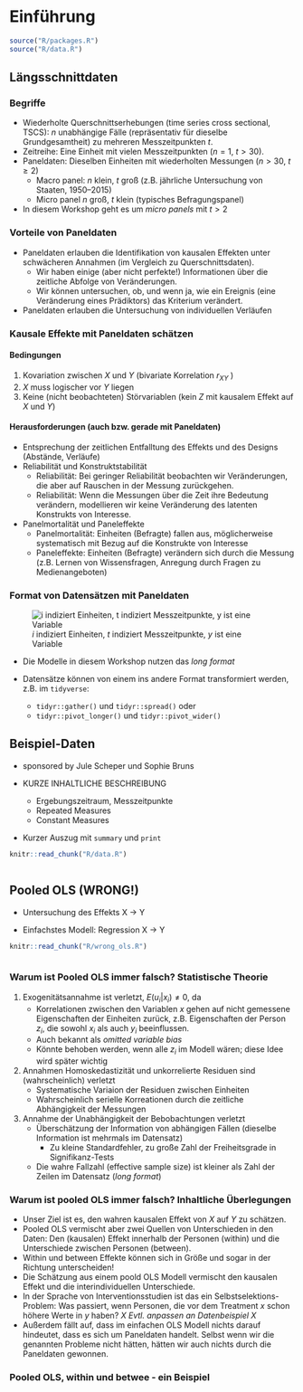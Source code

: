 # Einführung

```r
source("R/packages.R")
source("R/data.R")
```

## Längsschnittdaten

### Begriffe {-}

* Wiederholte Querschnittserhebungen (time series cross sectional, TSCS): $n$ unabhängige Fälle (repräsentativ für dieselbe Grundgesamtheit) zu mehreren Messzeitpunkten $t$.
* Zeitreihe: Eine Einheit mit vielen Messzeitpunkten ($n = 1$, $t > 30$).
* Paneldaten: Dieselben Einheiten mit wiederholten Messungen ($n > 30$, $t \ge 2$)
    * Macro panel: $n$ klein, $t$ groß (z.B. jährliche Untersuchung von Staaten, 1950--2015)
    * Micro panel $n$ groß, $t$ klein (typisches Befragungspanel)
* In diesem Workshop geht es um *micro panels* mit $t > 2$

### Vorteile von Paneldaten {-}

* Paneldaten erlauben die Identifikation von kausalen Effekten unter schwächeren Annahmen (im Vergleich zu Querschnittsdaten).
    * Wir haben einige (aber nicht perfekte!) Informationen über die zeitliche Abfolge von Veränderungen.
    * Wir können untersuchen, ob, und wenn ja, wie ein Ereignis (eine Veränderung eines Prädiktors) das Kriterium verändert.

* Paneldaten erlauben die Untersuchung von individuellen Verläufen

### Kausale Effekte mit Paneldaten schätzen {-}

#### Bedingungen {-}

1.  Kovariation zwischen $X$ und $Y$ (bivariate Korrelation $r_{XY}$ )
2.  $X$ muss logischer vor $Y$ liegen
3.  Keine (nicht beobachteten) Störvariablen (kein $Z$ mit kausalem Effekt auf $X$ und $Y$)

#### Herausforderungen (auch bzw. gerade mit Paneldaten) {-}

* Entsprechung der zeitlichen Entfalltung des Effekts und des Designs (Abstände, Verläufe)
* Reliabilität und Konstruktstabilität
  * Reliabilität: Bei geringer Reliabilität beobachten wir Veränderungen, die aber auf Rauschen in der Messung zurückgehen.
  * Reliabilität: Wenn die Messungen über die Zeit ihre Bedeutung verändern, modellieren wir keine Veränderung des latenten Konstrukts von Interesse.
* Panelmortalität und Paneleffekte
    * Panelmortalität: Einheiten (Befragte) fallen aus, möglicherweise systematisch mit Bezug auf die Konstrukte von Interesse 
    * Paneleffekte: Einheiten (Befragte) verändern sich durch die Messung (z.B. Lernen von Wissensfragen, Anregung durch Fragen zu Medienangeboten)

### Format von Datensätzen mit Paneldaten {-}

![$i$ indiziert Einheiten, $t$ indiziert Messzeitpunkte, $y$ ist eine Variable](figs/longwide.png)

* Die Modelle in diesem Workshop nutzen das *long format*

* Datensätze können von einem ins andere Format transformiert werden, z.B. im `tidyverse`:
  * `tidyr::gather()` und `tidyr::spread()` oder
  * `tidyr::pivot_longer()` und `tidyr::pivot_wider()`

## Beispiel-Daten

* sponsored by Jule Scheper und Sophie Bruns

* KURZE INHALTLICHE BESCHREIBUNG
  * Ergebungszeitraum, Messzeitpunkte
  * Repeated Measures
  * Constant Measures
  
* Kurzer Auszug mit `summary` und `print`

```r
knitr::read_chunk("R/data.R")
```

```r

```


## Pooled OLS (WRONG!)

* Untersuchung des Effekts X -> Y

* Einfachstes Modell: Regression X -> Y

```r
knitr::read_chunk("R/wrong_ols.R")
```

```r

```


### Warum ist Pooled OLS immer falsch? Statistische Theorie {-}

1) Exogenitätsannahme ist verletzt, $E(u_i|x_i) \neq 0$, da
    * Korrelationen zwischen den Variablen $x$ gehen auf nicht gemessene Eigenschaften der Einheiten zurück, z.B. Eigenschaften der Person $z_i$, die sowohl $x_i$ als auch $y_i$ beeinflussen.
    * Auch bekannt als *omitted variable bias*
    * Könnte behoben werden, wenn alle $z_i$ im Modell wären; diese Idee wird später wichtig
    
1) Annahmen Homoskedastizität und unkorrelierte Residuen sind (wahrscheinlich) verletzt
    * Systematische Variaion der Residuen zwischen Einheiten
    * Wahrscheinlich serielle Korreationen durch die zeitliche Abhängigkeit der Messungen
    
1) Annahme der Unabhängigkeit der Bebobachtungen verletzt
    * Überschätzung der Information von abhängigen Fällen (dieselbe Information ist mehrmals im Datensatz)
      * Zu kleine Standardfehler, zu große Zahl der Freiheitsgrade in Signifikanz-Tests
    * Die wahre Fallzahl (effective sample size) ist kleiner als Zahl der Zeilen im Datensatz (*long format*)

### Warum ist pooled OLS immer falsch? Inhaltliche Überlegungen {-}

* Unser Ziel ist es, den wahren kausalen Effekt von $X$ auf $Y$ zu schätzen.
* Pooled OLS vermischt aber zwei Quellen von Unterschieden in den Daten: Den (kausalen) Effekt innerhalb der Personen (within) und die Unterschiede zwischen Personen (between).
* Within und between Effekte können sich in Größe und sogar in der Richtung unterscheiden!
* Die Schätzung aus einem poold OLS Modell vermischt den kausalen Effekt und die interindividuellen Unterschiede.
* In der Sprache von Interventionsstudien ist das ein Selbstselektions-Problem: Was passiert, wenn Personen, die vor dem Treatment $x$ schon höhere Werte in $y$ haben? _X Evtl. anpassen an Datenbeispiel X_
* Außerdem fällt auf, dass im einfachen OLS Modell nichts darauf hindeutet, dass es sich um Paneldaten handelt. Selbst wenn wir die genannten Probleme nicht hätten, hätten wir auch nichts durch die Paneldaten gewonnen.

### Pooled OLS, within und betwee - ein Beispiel {-}

